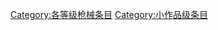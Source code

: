 {{catmore1|[[WikiProject:槍械|WikiProject:槍械]]}}
{{Articles by Quality|topic=枪械|project=枪械|format=TOC}}
{{emptycat}}

[[Category:各等级枪械条目|Category:各等级枪械条目]]
[[Category:小作品级条目|Category:小作品级条目]]